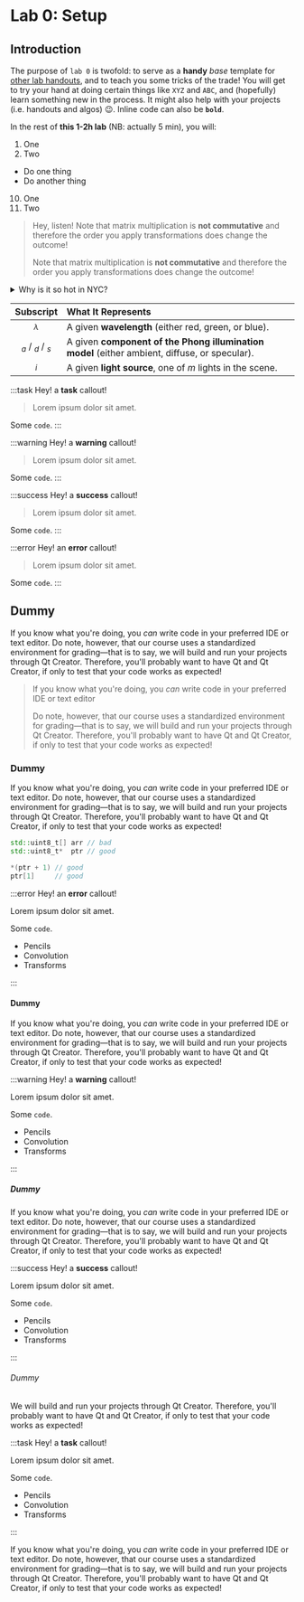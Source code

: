 
# Lab 0: Setup

## Introduction

The purpose of `lab 0` is twofold: to serve as a **handy** _base_ template for [other lab handouts](/labs), and to teach you some tricks of the trade! You will get to try your hand at doing certain things like `XYZ` and `ABC`, and (hopefully) learn something new in the process. It might also help with your projects (i.e. handouts and algos) :wink:. Inline code can also be **`bold`**.

In the rest of **this 1-2h lab** (NB: actually 5 min), you will:

1. One
2. Two

- Do one thing
- Do another thing

10. One
11. Two

> Hey, listen!
> Note that matrix multiplication is **not commutative** and therefore the order you apply transformations does change the outcome!
>
> Note that matrix multiplication is **not commutative** and therefore the order you apply transformations does change the outcome!

<details>
  <summary>Why is it so hot in NYC?</summary>

For the love of god, somebody get this man into a refrigerator, stat!

Try your hand at doing certain things like `XYZ` and `ABC`, and (hopefully) learn something new in the process. It might also help with your projects (i.e. handouts and algos)

</details>

|     Subscript      | What It Represents                                                                            |
| :----------------: | :-------------------------------------------------------------------------------------------- |
|     $_\lambda$     | A given **wavelength** (either red, green, or blue).                                          |
| $_a$ / $_d$ / $_s$ | A given **component of the Phong illumination model** (either ambient, diffuse, or specular). |
|        $_i$        | A given **light source**, one of $m$ lights in the scene.                                     |

:::task
Hey! a **task** callout!

> Lorem ipsum dolor sit amet.

Some `code`.
:::

:::warning
Hey! a **warning** callout!

> Lorem ipsum dolor sit amet.

Some `code`.
:::

:::success
Hey! a **success** callout!

> Lorem ipsum dolor sit amet.

Some `code`.
:::

:::error
Hey! an **error** callout!

> Lorem ipsum dolor sit amet.

Some `code`.
:::

## Dummy

If you know what you're doing, you <i>can</i> write code in your preferred IDE or text editor. Do note, however, that our course uses a standardized environment for grading&mdash;that is to say, we will build and run your projects through Qt Creator. Therefore, you'll probably want to have Qt and Qt Creator, if only to test that your code works as expected!

> If you know what you're doing, you <i>can</i> write code in your preferred IDE or text editor
>
> Do note, however, that our course uses a standardized environment for grading&mdash;that is to say, we will build and run your projects through Qt Creator. Therefore, you'll probably want to have Qt and Qt Creator, if only to test that your code works as expected!

### Dummy

If you know what you're doing, you <i>can</i> write code in your preferred IDE or text editor. Do note, however, that our course uses a standardized environment for grading&mdash;that is to say, we will build and run your projects through Qt Creator. Therefore, you'll probably want to have Qt and Qt Creator, if only to test that your code works as expected!

```cpp
std::uint8_t[] arr // bad
std::uint8_t*  ptr // good
```

```cpp
*(ptr + 1) // good
ptr[1]     // good
```

:::error
Hey! an **error** callout!

Lorem ipsum dolor sit amet.

Some `code`.

- Pencils
- Convolution
- Transforms

:::

#### Dummy

If you know what you're doing, you <i>can</i> write code in your preferred IDE or text editor. Do note, however, that our course uses a standardized environment for grading&mdash;that is to say, we will build and run your projects through Qt Creator. Therefore, you'll probably want to have Qt and Qt Creator, if only to test that your code works as expected!

:::warning
Hey! a **warning** callout!

Lorem ipsum dolor sit amet.

Some `code`.

- Pencils
- Convolution
- Transforms

:::

##### Dummy

If you know what you're doing, you <i>can</i> write code in your preferred IDE or text editor. Do note, however, that our course uses a standardized environment for grading&mdash;that is to say, we will build and run your projects through Qt Creator. Therefore, you'll probably want to have Qt and Qt Creator, if only to test that your code works as expected!

:::success
Hey! a **success** callout!

Lorem ipsum dolor sit amet.

Some `code`.

- Pencils
- Convolution
- Transforms

:::

###### Dummy

We will build and run your projects through Qt Creator. Therefore, you'll probably want to have Qt and Qt Creator, if only to test that your code works as expected!

:::task
Hey! a **task** callout!

Lorem ipsum dolor sit amet.

Some `code`.

- Pencils
- Convolution
- Transforms

:::

If you know what you're doing, you <i>can</i> write code in your preferred IDE or text editor. Do note, however, that our course uses a standardized environment for grading&mdash;that is to say, we will build and run your projects through Qt Creator. Therefore, you'll probably want to have Qt and Qt Creator, if only to test that your code works as expected!

